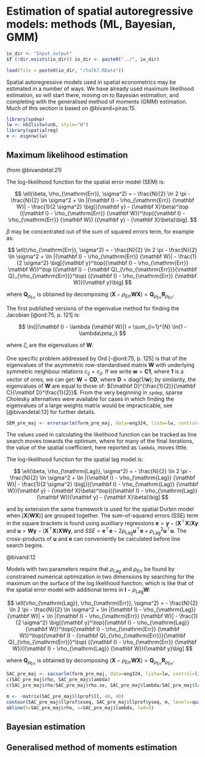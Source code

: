 # Estimation of spatial autoregressive models: methods (ML, Bayesian, GMM)


```r
io_dir <- "Input_output"
if (!dir.exists(io_dir)) io_dir <- paste0("../", io_dir)
```
```r
load(file = paste0(io_dir, "/talk7.RData"))
```

Spatial autoregressive models used in spatial econometrics may be estimated in a number of ways. We have already used maximum likelihood estimation, so will start there, moving on to Bayesian estimation, and completing with the generalised method of moments (GMM) estimation. Much of this section is based on @bivand+piras:15.

```r
library(spdep)
lw <- nb2listw(unb, style="W")
library(spatialreg)
e <- eigenw(lw)
```

## Maximum likelihood estimation

(from @bivandetal:21)

The log-likelihood function for the spatial error model (SEM) is:

$$
\ell(\beta, \rho_{\mathrm{Err}}, \sigma^2) = - \frac{N}{2} \ln 2 \pi - \frac{N}{2} \ln \sigma^2 + \ln |{\mathbf I} - \rho_{\mathrm{Err}} {\mathbf W}| - \frac{1}{2 \sigma^2} \big[({\mathbf y} - {\mathbf X}\beta)^\top ({\mathbf I} - \rho_{\mathrm{Err}} {\mathbf W})^\top({\mathbf I} - \rho_{\mathrm{Err}} {\mathbf W}) ({\mathbf y} - {\mathbf X}\beta)\big].
$$

$\beta$ may be concentrated out of the sum of squared errors term, for example as:

$$
\ell(\rho_{\mathrm{Err}}, \sigma^2) = - \frac{N}{2} \ln 2 \pi - \frac{N}{2} \ln \sigma^2 + \ln |{\mathbf I} - \rho_{\mathrm{Err}} {\mathbf W}| - \frac{1}{2 \sigma^2} \big[{\mathbf y}^\top({\mathbf I} - \rho_{\mathrm{Err}} \mathbf W})^\top ({\mathbf I} - {\mathbf Q}_{\rho_{\mathrm{Err}}}{\mathbf Q}_{\rho_{\mathrm{Err}}}^\top) ({\mathbf I} - \rho_{\mathrm{Err}} {\mathbf W}){\mathbf y}\big]
$$

where ${\mathbf Q}_{\rho_{\mathrm{Err}}}$ is obtained by decomposing $({\mathbf X} - \rho_{\mathrm{Err}} {\mathbf W}{\mathbf X}) = {\mathbf Q}_{\rho_{\mathrm{Err}}}{\mathbf R}_{\rho_{\mathrm{Err}}}$.

The first published versions of the eigenvalue method for finding the Jacobian [@ord:75, p. 121] is:

$$
\ln(|{\mathbf I} - \lambda {\mathbf W}|) = \sum_{i=1}^{N} \ln(1 - \lambda\zeta_i)
$$

where $\zeta_i$ are the eigenvalues of ${\mathbf W}.$

One specific problem addressed by Ord [-@ord:75, p. 125] is that of the eigenvalues of the asymmetric row-standardised matrix ${\mathbf W}$ with underlying symmetric neighbour relations $c_{ij} = c_{ji}$. If we write ${\mathbf w} = {\mathbf C}{\mathbf 1}$, where ${\mathbf 1}$ is a vector of ones, we can get: ${\mathbf W} = {\mathbf C}{\mathbf D}$, where ${\mathbf D} = {\mathrm {diag}}(1/{\mathbf w})$; by similarity, the eigenvalues of ${\mathbf W}$ are equal to those of: ${\mathbf D}^{\frac{1}{2}}{\mathbf C}{\mathbf D}^\frac{1}{2}}$. From the very beginning in `spdep`, sparse Cholesky alternatives were available for cases in which finding the eigenvalues of a large weights matrix would be impracticable, see [@bivandetal:13] for further details.

```r
SEM_pre_maj <- errorsarlm(form_pre_maj, data=eng324, listw=lw, control=list(pre_eig=e), quiet=FALSE)
```

The values used in calculating the likelihood function can be tracked as line search moves towards the optimum, where for many of the final iterations, the value of the spatial coefficient, here reported as `lambda`, moves little.

The log-likelihood function for the spatial lag model is:

$$
\ell(\beta, \rho_{\mathrm{Lag}}, \sigma^2) = - \frac{N}{2} \ln 2 \pi - \frac{N}{2} \ln \sigma^2 + \ln |{\mathbf I} - \rho_{\mathrm{Lag}} {\mathbf W}| - \frac{1}{2 \sigma^2} \big[(({\mathbf I} - \rho_{\mathrm{Lag}} {\mathbf W}){\mathbf y} - {\mathbf X}\beta)^\top(({\mathbf I} - \rho_{\mathrm{Lag}} {\mathbf W}){\mathbf y} - {\mathbf X}\beta)\big]
$$

and by extension the same framework is used for the spatial Durbin model when $[{\mathbf X} ({\mathbf W}{\mathbf X})]$ are grouped together. The sum-of-squared errors (SSE) term in the square brackets is found using auxilliary regressions ${\mathbf e} = {\mathbf y}-({\mathbf X}^\top{\mathbf X}){\mathbf X}{\mathbf y}$ and ${\mathbf u} = {\mathbf W}{\mathbf y}-({\mathbf X}^\top{\mathbf X}){\mathbf X}{\mathbf W}{\mathbf y}$, and $SSE = {\mathbf e}^\top{\mathbf e} - 2 \rho_{\mathrm{Lag}} {\mathbf u}^\top{\mathbf e} + \rho_{\mathrm{Lag}}^2 {\mathbf u}^\top{\mathbf u}$. The cross-products of ${\mathbf u}$ and ${\mathbf e}$ can conveniently be calculated before line search begins.

@bivand:12

Models with two parameters require that $\rho_{\mathrm{Lag}}$ and $\rho_{\mathrm{Err}}$ be found by constrained numerical optimization in two dimensions by searching for the maximum on the surface of the log likelihood function, which is like that of the spatial error model with additional terms in ${\mathbf I} - \rho_{\mathrm{Lag}} {\mathbf W}$:

$$
\ell(\rho_{\mathrm{Lag}}, \rho_{\mathrm{Err}}, \sigma^2) = - \frac{N}{2} \ln 2 \pi - \frac{N}{2} \ln \sigma^2 + \ln |{\mathbf I} - \rho_{\mathrm{Lag}} {\mathbf W}| + \ln |{\mathbf I} - \rho_{\mathrm{Err}} {\mathbf W}| - \frac{1}{2 \sigma^2} \big[{\mathbf y}^\top({\mathbf I} - \rho_{\mathrm{Lag}} {\mathbf W})^\top({\mathbf I} - \rho_{\mathrm{Err}} {\mathbf W})^\top({\mathbf I} - {\mathbf Q}_{\rho_{\mathrm{Err}}}{\mathbf Q}_{\rho_{\mathrm{Err}}}^\top) ({\mathbf I} - \rho_{\mathrm{Err}} {\mathbf W})({\mathbf I} - \rho_{\mathrm{Lag}} {\mathbf W}){\mathbf y}\big]
$$

where ${\mathbf Q}_{\rho_{\mathrm{Err}}}$ is obtained by decomposing $({\mathbf X} - \rho_{\mathrm{Err}} {\mathbf W}{\mathbf X}) = {\mathbf Q}_{\rho_{\mathrm{Err}}} {\mathbf R}_{\rho_{\mathrm{Err}}}$.

```r
SAC_pre_maj <- sacsarlm(form_pre_maj, data=eng324, listw=lw, control=list(pre_eig1=e, pre_eig2=e), llprof=40)
c(SAC_pre_maj$rho, SAC_pre_maj$lambda)
c(SAC_pre_maj$rho/SAC_pre_maj$rho.se, SAC_pre_maj$lambda/SAC_pre_maj$lambda.se)
```


```r
m <- -matrix(SAC_pre_maj$llprof$ll, 40, 40)
contour(SAC_pre_maj$llprof$xseq, SAC_pre_maj$llprof$yseq, m, levels=quantile(c(m), seq(0,1,0.1)), xlab="rho", ylab="lambda", add=TRUE)
abline(h=SAC_pre_maj$rho, v=SAC_pre_maj$lambda, lwd=3)
```

## Bayesian estimation


## Generalised method of moments estimation
